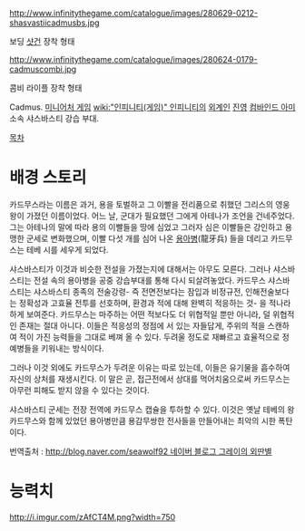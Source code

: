 http://www.infinitythegame.com/catalogue/images/280629-0212-shasvastiicadmusbs.jpg

보딩 [[샷건]] 장착 형태

http://www.infinitythegame.com/catalogue/images/280624-0179-cadmuscombi.jpg

콤비 라이플 장착 형태

Cadmus. [[미니어처 게임]] [[wiki:"인피니티(게임)" 인피니티]]의 [[외계인]] [[진영]] [[컴바인드 아미]] 소속 샤스바스티 강습 부대.

[[목차]]
= 배경 스토리 =
카드무스라는 이름은 과거, 용을 토벌하고 그 이빨을 전리품으로 취했던 그리스의 영웅 왕이 가졌던 이름이었다. 어느 날, 군대가 필요했던 그에게 아테나가 조언을 건네주었다. 그는 아테나의 말에 따라 용의 이빨들을 땅에 심었고 그러자 심은 이빨들은 강인하고 용맹한 군세로 변화했으며, 이빨 다섯 개를 심어 나온 [[용아병]](龍牙兵) 들을 데리고 카드무스는 테베 시를 세우게 되었다.

샤스바스티가 이것과 비슷한 전설을 가졌는지에 대해서는 아무도 모른다. 그러나 샤스바스티는 전설 속의 용아병을 공중 강습부대를 통해 다시 되살려놓았다. 카드무스 샤스바스티는 샤스바스티 종족의 전술강령- 즉 전면전보다는 잠입과 비정규전, 인해전술보다는 정확성과 고효율 전투를 선호하며, 환경과 적에 대해 완벽히 적응하는 것- 을 적나라하게 보여준다. 카드무스는 마주하는 어떤 적보다도 더 위협적일 뿐만 아니라, 덜 위협적인 존재는 절대 아니다. 이들은 적응성의 정점에 서 있는 자들답게, 주위의 적을 스캔하여 적이 가진 능력들을 그대로 베껴 올 수 있다. 두려울 정도로 재빠르고 효율적으로 정예병들을 키워내는 방식이다.

그러나 이것 외에도 카드무스가 두려운 이유는 따로 있는데, 이들은 유기물을 흡수하여 자신의 상처를 재생시킨다. 이 말은 곧, 접근전에서 상대를 먹어치움으로써 카드무스는 아무런 피해도 받지 않을 수 있다는 것이다.

샤스바스티 군세는 전장 전역에 카드무스 캡슐을 투하할 수 있다. 이것은 옛날 테베의 왕 카드무스와 함께 있었던 용아병만큼 용감무쌍한 전사들을 만들어내는 최악의 시한 폭탄이다.

번역출처 : [[http://blog.naver.com/seawolf92 네이버 블로그 그레이의 외딴별]]


= 능력치 =
http://i.imgur.com/zAfCT4M.png?width=750
